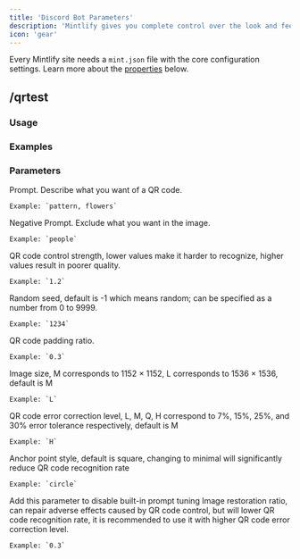 ```yaml
---
title: 'Discord Bot Parameters'
description: 'Mintlify gives you complete control over the look and feel of your documentation using the mint.json file'
icon: 'gear'
---
```


Every Mintlify site needs a `mint.json` file with the core configuration settings. Learn more about the [properties](#properties) below.


## /qrtest

### Usage

### Examples

### Parameters

<ResponseField name="prompt" type="string" required>
    Prompt. Describe what you want of a QR code.

    Example: `pattern, flowers`

</ResponseField>

<ResponseField name="--no" type="string">
    Negative Prompt. Exclude what you want in the image.

    Example: `people`

</ResponseField>

<ResponseField name="--qrcontrol" default="1.0" type="number 0.5 - 1.5">
    QR code control strength, lower values make it harder to recognize, higher values result in poorer quality.

    Example: `1.2`

</ResponseField>

<ResponseField name="--seed" default="-1" type="int -1 - 9999">
    Random seed, default is -1 which means random; can be specified as a number from 0 to 9999.

    Example: `1234`

</ResponseField>

<ResponseField name="--padding" default="0.2" type="number 0 - 0.5">
    QR code padding ratio.

    Example: `0.3`

</ResponseField>

<ResponseField name="--size" default="M" type="'M' | 'L'">
    Image size, M corresponds to 1152 × 1152, L corresponds to 1536 × 1536, default is M

    Example: `L`

</ResponseField>

<ResponseField name="--qrcorrect" default="M" type="'L' | 'M' | 'Q' | 'H'">
    QR code error correction level, L, M, Q, H correspond to 7%, 15%, 25%, and 30% error tolerance respectively, default is M

    Example: `H`

</ResponseField>

<ResponseField name="--qranchor" default="square" type="'square' | 'rect'  | 'circle' | 'minimal' | 0 | 1 | 2">
    Anchor point style, default is square, changing to minimal will significantly reduce QR code recognition rate

    Example: `circle`

</ResponseField>

<ResponseField name="--rp" type="Action">
    Add this parameter to disable built-in prompt tuning

</ResponseField>

<ResponseField name="--irr" type="number 0.1 - 0.5">
    Image restoration ratio, can repair adverse effects caused by QR code control, but will lower QR code recognition rate, it is recommended to use it with higher QR code error correction level.

    Example: `0.3`

</ResponseField>